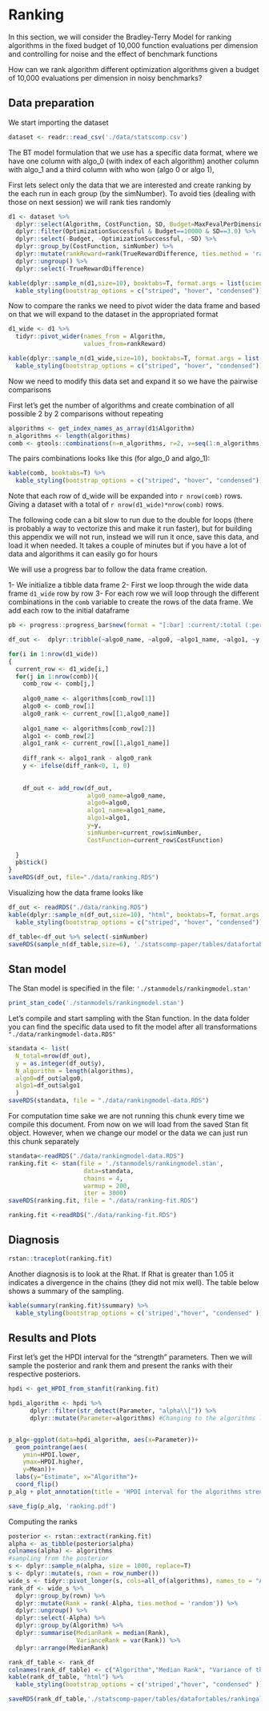 # Ranking

In this section, we will consider the Bradley-Terry Model for ranking algorithms in the fixed budget of 10,000 function evaluations per dimension and controlling for noise and the effect of benchmark functions

\textbf{RQ: } How can we rank algorithm different optimization algorithms given a budget of 10,000 evaluations per dimension in noisy benchmarks?


## Data preparation

We start importing the dataset

```r
dataset <- readr::read_csv('./data/statscomp.csv')
```

The BT model formulation that we use has a specific data format, where we have one column with algo_0 (with index of each algorithm) another column with algo_1 and a third column with who won (algo 0 or algo 1),

First lets select only the data that we are interested and create ranking by the each run in each group (by the simNumber).
To avoid ties (dealing with those on next session) we will rank ties randomly

```r
d1 <- dataset %>% 
  dplyr::select(Algorithm, CostFunction, SD, Budget=MaxFevalPerDimensions, simNumber, TrueRewardDifference, OptimizationSuccessful) %>% 
  dplyr::filter(OptimizationSuccessful & Budget==10000 & SD==3.0) %>% 
  dplyr::select(-Budget, -OptimizationSuccessful, -SD) %>% 
  dplyr::group_by(CostFunction, simNumber) %>% 
  dplyr::mutate(rankReward=rank(TrueRewardDifference, ties.method = 'random')) %>% 
  dplyr::ungroup() %>% 
  dplyr::select(-TrueRewardDifference)
```

```r
kable(dplyr::sample_n(d1,size=10), booktabs=T, format.args = list(scientific = FALSE), digits = 3) %>% 
  kable_styling(bootstrap_options = c("striped", "hover", "condensed"))
```

Now to compare the ranks we need to pivot wider the data frame and based on that we will expand to the dataset in the appropriated format

```r
d1_wide <- d1 %>% 
  tidyr::pivot_wider(names_from = Algorithm,
                     values_from=rankReward)
```

```r
kable(dplyr::sample_n(d1_wide,size=10), booktabs=T, format.args = list(scientific = FALSE), digits = 3) %>% 
  kable_styling(bootstrap_options = c("striped", "hover", "condensed"))
```

Now we need to modify this data set and expand it so we have the pairwise comparisons

First let's get the number of algorithms and create combination of all possible 2 by 2 comparisons without repeating

```r
algorithms <- get_index_names_as_array(d1$Algorithm)
n_algorithms <- length(algorithms)
comb <- gtools::combinations(n=n_algorithms, r=2, v=seq(1:n_algorithms), repeats.allowed = F)
```

The pairs combinations looks like this (for algo_0 and algo_1):

```r
kable(comb, booktabs=T) %>% 
  kable_styling(bootstrap_options = c("striped", "hover", "condensed"))
```
Note that each row of d_wide will be expanded into `r nrow(comb)` rows. Giving a dataset with a total of `r nrow(d1_wide)*nrow(comb)` rows.

The following code can a bit slow to run due to the double for loops (there is probably a way to vectorize this and make it run faster), but for building this appendix we will not run, instead we will run it once, save this data, and load it when needed. It takes a couple of minutes but if you have a lot of data and algorithms it can easily go for hours

We will use a progress bar to follow the data frame creation.

1- We initialize a tibble data frame
2- First we loop through the wide data frame `d1_wide` row by row
3- For each row we will loop through the different combinations in the `comb` variable to create the rows of the data frame. We add each row to the initial dataframe
```r
pb <- progress::progress_bar$new(format = "[:bar] :current/:total (:percent)", total = nrow(d1_wide))

df_out <-  dplyr::tribble(~algo0_name, ~algo0, ~algo1_name, ~algo1, ~y, ~simNumber, ~CostFunction)

for(i in 1:nrow(d1_wide))
{
  current_row <- d1_wide[i,]
  for(j in 1:nrow(comb)){
    comb_row <- comb[j,]
    
    algo0_name <- algorithms[comb_row[1]]
    algo0 <- comb_row[1]
    algo0_rank <- current_row[[1,algo0_name]]
    
    algo1_name <- algorithms[comb_row[2]]
    algo1 <- comb_row[2]
    algo1_rank <- current_row[[1,algo1_name]]
    
    diff_rank <- algo1_rank - algo0_rank
    y <- ifelse(diff_rank<0, 1, 0) 
    
    
    df_out <- add_row(df_out,
                      algo0_name=algo0_name,
                      algo0=algo0,
                      algo1_name=algo1_name,
                      algo1=algo1,
                      y=y,
                      simNumber=current_row$simNumber,
                      CostFunction=current_row$CostFunction)
    
  }
  pb$tick()
}
saveRDS(df_out, file="./data/ranking.RDS")
```

Visualizing how the data frame looks like
```r
df_out <- readRDS("./data/ranking.RDS")
kable(dplyr::sample_n(df_out,size=10), "html", booktabs=T, format.args = list(scientific = FALSE), digits = 3) %>% 
  kable_styling(bootstrap_options = c("striped", "hover", "condensed"))
```

```r
df_table<-df_out %>% select(-simNumber)
saveRDS(sample_n(df_table,size=6), './statscomp-paper/tables/datafortables/rankingtmodeldata.RDS')
```



## Stan model

The Stan model is specified in the file: `'./stanmodels/rankingmodel.stan'`

```r
print_stan_code('./stanmodels/rankingmodel.stan')
```

Let's compile and start sampling with the Stan function. In the data folder you can find the specific data used to fit the model after all transformations `"./data/rankingmodel-data.RDS"`

```r
standata <- list(
  N_total=nrow(df_out),
  y = as.integer(df_out$y),
  N_algorithm = length(algorithms),
  algo0=df_out$algo0,
  algo1=df_out$algo1
  )
saveRDS(standata, file = "./data/rankingmodel-data.RDS")
```

For computation time sake we are not running this chunk every time we compile this document. From now on we will load from the saved Stan fit object. However, when we change our model or the data we can just run this chunk separately

```r
standata<-readRDS("./data/rankingmodel-data.RDS")
ranking.fit <- stan(file = './stanmodels/rankingmodel.stan',
                     data=standata,
                     chains = 4,
                     warmup = 200,
                     iter = 3000)
saveRDS(ranking.fit, file = "./data/ranking-fit.RDS")
```

```r
ranking.fit <-readRDS("./data/ranking-fit.RDS")
```

## Diagnosis

```r
rstan::traceplot(ranking.fit)
```

Another diagnosis is to look at the Rhat. If Rhat is greater than 1.05 it indicates a divergence in the chains (they did not mix well). The table below shows a summary of the sampling.
```r
kable(summary(ranking.fit)$summary) %>% 
  kable_styling(bootstrap_options = c('striped',"hover", "condensed" ))
```


## Results and Plots

First let's get the HPDI interval for the "strength" parameters. Then we will sample the posterior and rank them and present the ranks with their respective posteriors.

```r
hpdi <- get_HPDI_from_stanfit(ranking.fit)

hpdi_algorithm <- hpdi %>% 
      dplyr::filter(str_detect(Parameter, "alpha\\[")) %>%
      dplyr::mutate(Parameter=algorithms) #Changing to the algorithms labels


p_alg<-ggplot(data=hpdi_algorithm, aes(x=Parameter))+
  geom_pointrange(aes(
    ymin=HPDI.lower, 
    ymax=HPDI.higher, 
    y=Mean))+
  labs(y="Estimate", x="Algorithm")+
  coord_flip()
p_alg + plot_annotation(title = 'HPDI interval for the algorithms strength')
```
```r
save_fig(p_alg, 'ranking.pdf')
```


Computing the ranks
```r
posterior <- rstan::extract(ranking.fit)
alpha <- as_tibble(posterior$alpha)
colnames(alpha) <- algorithms
#sampling from the posterior
s <- dplyr::sample_n(alpha, size = 1000, replace=T)
s <- dplyr::mutate(s, rown = row_number())
wide_s <- tidyr::pivot_longer(s, cols=all_of(algorithms), names_to = "Algorithm", values_to = "Alpha")
rank_df <- wide_s %>% 
  dplyr::group_by(rown) %>% 
  dplyr::mutate(Rank = rank(-Alpha, ties.method = 'random')) %>% 
  dplyr::ungroup() %>% 
  dplyr::select(-Alpha) %>% 
  dplyr::group_by(Algorithm) %>% 
  dplyr::summarise(MedianRank = median(Rank),
                   VarianceRank = var(Rank)) %>% 
  dplyr::arrange(MedianRank)
```

```r
rank_df_table <- rank_df
colnames(rank_df_table) <- c("Algorithm","Median Rank", "Variance of the Rank")
kable(rank_df_table, "html") %>% 
  kable_styling(bootstrap_options = c('striped',"hover", "condensed" ))
```

```r
saveRDS(rank_df_table,'./statscomp-paper/tables/datafortables/rankingalgorithmsresults.RDS')
```

